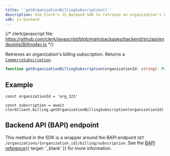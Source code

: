 ```yaml
---
title: '`getOrganizationBillingSubscription()`'
description: Use Clerk's JS Backend SDK to retrieve an organization's billing subscription.
sdk: js-backend
---
```


<Include src="_partials/billing/billing-experimental" />

{/* clerk/javascript file: https://github.com/clerk/javascript/blob/main/packages/backend/src/api/endpoints/BillingApi.ts */}

Retrieves an organization's billing subscription. Returns a [`CommerceSubscription`](/docs/reference/backend/types/commerce-subscription).

```ts
function getOrganizationBillingSubscription(organizationId: string): Promise<CommerceSubscription>
```

## Example

<Include src="_partials/backend/usage" />

```tsx
const organizationId = 'org_123'

const subscription = await clerkClient.billing.getOrganizationBillingSubscription(organizationId)
```

## Backend API (BAPI) endpoint

This method in the SDK is a wrapper around the BAPI endpoint `GET /organizations/{organization_id}/billing/subscription`. See the [BAPI reference](https://clerk.com/docs/reference/backend-api/tag/billing/get/organizations/%7Borganization_id%7D/billing/subscription){{ target: '_blank' }} for more information.
